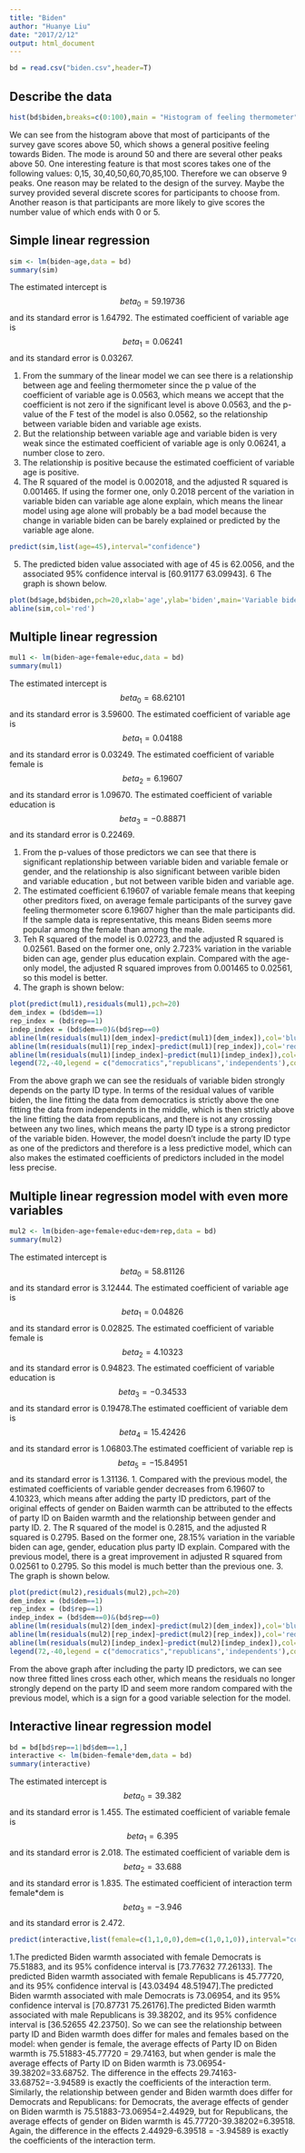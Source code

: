 ```yaml
---
title: "Biden"
author: "Huanye Liu"
date: "2017/2/12"
output: html_document
---
```


```r
bd = read.csv("biden.csv",header=T)
```

## Describe the data
```r
hist(bd$biden,breaks=c(0:100),main = "Histogram of feeling thermometer",xlab = "feeling thermometer",ylab="frequency")
```

We can see from the histogram above that most of participants of the survey gave scores above 50, which shows a general positive feeling towards Biden.
The mode is around 50 and there are several other peaks above 50. One interesting feature is that most scores takes one of the following values: 0,15, 30,40,50,60,70,85,100. Therefore we can observe 9 peaks. One reason may be related to the design of the survey. Maybe the survey provided several discrete scores for participants to choose from. Another reason is that participants are more likely to give scores the number value of which ends with 0 or 5.

## Simple linear regression
```r
sim <- lm(biden~age,data = bd)
summary(sim)
```
The estimated intercept is $$beta_{0} = 59.19736 $$ and its standard error is 1.64792. The estimated coefficient of variable age is $$beta_{1} = 0.06241 $$ and its standard error is 0.03267.


1. From the summary of the linear model we can see there is a relationship between age and feeling thermometer since the p value of the coefficient of variable age is 0.0563, which means we accept that the coefficient is not zero if the significant level is above 0.0563, and the p-value of the F test of the model is also 0.0562, so the relationship between variable biden and variable age exists.
2. But the relationship between variable age and variable biden is very weak since the estimated coefficient of variable age is only 0.06241, a number close to zero. 
3. The relationship is positive because the estimated coefficient of variable age is positive.
4. The R squared of the model is 0.002018, and the adjusted R squared is 0.001465. If using the former one, only 0.2018 percent of the variation in variable biden can variable age alone explain, which means the linear model using age alone will probably be a bad model because the change in variable biden can be barely explained or predicted by the variable age alone.
```r
predict(sim,list(age=45),interval="confidence")
```

5. The predicted biden value associated with age of 45 is 62.0056, and the associated 95% confidence interval is [60.91177 63.09943].
6 The graph is shown below.
```r
plot(bd$age,bd$biden,pch=20,xlab='age',ylab='biden',main='Variable biden v.s. variable age')
abline(sim,col='red')
```
## Multiple linear regression
```r
mul1 <- lm(biden~age+female+educ,data = bd)
summary(mul1)
```
The estimated intercept is $$beta_{0} = 68.62101 $$ and its standard error is 3.59600. The estimated coefficient of variable age is $$beta_{1} = 0.04188 $$ and its standard error is 0.03249. The estimated coefficient of variable female is $$beta_{2} = 6.19607 $$ and its standard error is 1.09670. The estimated coefficient of variable education is $$beta_{3} = -0.88871 $$ and its standard error is 0.22469.

1. From the p-values of those predictors we can see that there is significant replationship between variable biden and variable female or gender,  and the relationship is also significant between varible biden and variable education , but not between varible biden and variable age.
2. The estimated coefficient 6.19607 of variable female means that keeping other preditors fixed, on average female participants of the survey gave feeling thermometer score 6.19607 higher than the male participants did. If the sample data is representative, this means Biden seems more popular among the female than among the male. 
3. Teh R squared of the model is 0.02723, and the adjusted R squared is 0.02561. Based on the former one, only 2.723% variation in the variable biden can age, gender plus education explain. Compared with the age-only model, the adjusted R squared improves from 0.001465 to 0.02561, so this model is better.
4. The graph is shown below:
```r
plot(predict(mul1),residuals(mul1),pch=20)
dem_index = (bd$dem==1)
rep_index = (bd$rep==1)
indep_index = (bd$dem==0)&(bd$rep==0)
abline(lm(residuals(mul1)[dem_index]~predict(mul1)[dem_index]),col='blue')
abline(lm(residuals(mul1)[rep_index]~predict(mul1)[rep_index]),col='red')
abline(lm(residuals(mul1)[indep_index]~predict(mul1)[indep_index]),col='green')
legend(72,-40,legend = c("democratics","republicans",'independents'),col=c('blue','red','green'),lty=1,cex = 0.6,text.font=2)
```

From the above graph we can see the residuals of variable biden strongly depends on the party ID type. In terms of the residual values of varible biden, the line fitting the data from democratics is strictly above the one fitting the data from independents in the middle, which is then strictly above the line fitting the data from republicans, and there is not any crossing between any two lines, which means the party ID type is a strong predictor of the variable biden. However, the model doesn't include the party ID type as one of the predictors and therefore is a less predictive model, which can also makes the estimated coefficients of predictors included in the model less precise.

## Multiple linear regression model with even more variables
```r
mul2 <- lm(biden~age+female+educ+dem+rep,data = bd)
summary(mul2)
```
The estimated intercept is $$beta_{0} = 58.81126 $$ and its standard error is 3.12444. The estimated coefficient of variable age is $$beta_{1} = 0.04826 $$ and its standard error is 0.02825. The estimated coefficient of variable female is $$beta_{2} = 4.10323 $$ and its standard error is 0.94823. The estimated coefficient of variable education is $$beta_{3} = -0.34533 $$ and its standard error is 0.19478.The estimated coefficient of variable dem is $$beta_{4} = 15.42426 $$ and its standard error is 1.06803.The estimated coefficient of variable rep is $$beta_{5} = -15.84951 $$ and its standard error is 1.31136.
1. Compared with the previous model, the estimated coefficients of variable gender decreases from 6.19607 to 4.10323, which means after adding the party ID predictors, part of the original effects of gender on Baiden warmth can be attributed to the effects of party ID on Baiden warmth and the relationship between gender and party ID.
2. The R squared of the model is 0.2815, and the adjusted R squared is 0.2795. Based on the former one, 28.15% variation in the variable biden can age, gender, education plus party ID explain. Compared with the previous model, there is a great improvement in adjusted R squared from 0.02561 to 0.2795. So this model is much better than the previous one.
3. The graph is shown below. 
```r
plot(predict(mul2),residuals(mul2),pch=20)
dem_index = (bd$dem==1)
rep_index = (bd$rep==1)
indep_index = (bd$dem==0)&(bd$rep==0)
abline(lm(residuals(mul2)[dem_index]~predict(mul2)[dem_index]),col='blue')
abline(lm(residuals(mul2)[rep_index]~predict(mul2)[rep_index]),col='red')
abline(lm(residuals(mul2)[indep_index]~predict(mul2)[indep_index]),col='green')
legend(72,-40,legend = c("democratics","republicans",'independents'),col=c('blue','red','green'),lty=1,cex = 0.6,text.font=2)
```
From the above graph after including the party ID predictors, we can see now three fitted lines cross each other, which means the residuals no longer strongly depend on the party ID and seem more random compared with the previous model, which is a sign for a good variable selection for the model. 

## Interactive linear regression model

```r
bd = bd[bd$rep==1|bd$dem==1,]
interactive <- lm(biden~female*dem,data = bd)
summary(interactive)
```
The estimated intercept is $$beta_{0} = 39.382 $$ and its standard error is 1.455. The estimated coefficient of variable female is $$beta_{1} = 6.395 $$ and its standard error is 2.018. The estimated coefficient of variable dem is $$beta_{2} = 33.688 $$ and its standard error is 1.835. The estimated coefficient of interaction term female*dem is $$beta_{3} = -3.946 $$ and its standard error is 2.472.
```r
predict(interactive,list(female=c(1,1,0,0),dem=c(1,0,1,0)),interval="confidence")
```
1.The predicted Biden warmth associated with female Democrats is 75.51883, and its 95% confidence interval is [73.77632 77.26133]. The predicted Biden warmth associated with female Republicans is 45.77720, and its 95% confidence interval is [43.03494 48.51947].The predicted Biden warmth associated with male Democrats is 73.06954, and its 95% confidence interval is [70.87731 75.26176].The predicted Biden warmth associated with male Republicans is 39.38202, and its 95% confidence interval is [36.52655 42.23750]. So we can see the relationship between party ID and Biden warmth does differ for males and females based on the model: when gender is female, the average effects of Party ID on Biden warmth is 75.51883-45.77720 = 29.74163, but when gender is male the average effects of Party ID on Biden warmth is 73.06954-39.38202=33.68752. The difference in the effects 29.74163-33.68752=-3.94589 is exactly the coefficients of the interaction term. Similarly, the relationship between gender and Biden warmth does differ for Democrats and Republicans: for Democrats, the average effects of gender on Biden warmth is 75.51883-73.06954=2.44929, but for Republicans, the average effects of gender on Biden warmth is 45.77720-39.38202=6.39518. Again, the difference in the effects 2.44929-6.39518 = -3.94589 is exactly the coefficients of the interaction term.